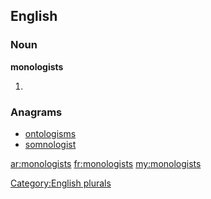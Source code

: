 ==English==

===Noun===
'''monologists'''

# {{plural of|[[monologist]]}}

===Anagrams===
* [[ontologisms#English|ontologisms]]
* [[somnologist#English|somnologist]]

[[Category:English plurals]]

[[ar:monologists]]
[[fr:monologists]]
[[my:monologists]]